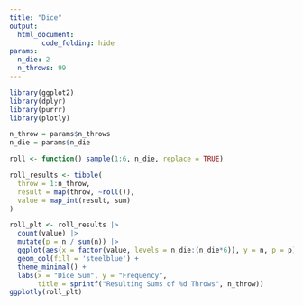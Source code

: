 ```yaml
---
title: "Dice"
output: 
  html_document:
        code_folding: hide
params:
  n_die: 2
  n_throws: 99
---
```


```r
library(ggplot2)
library(dplyr)
library(purrr)
library(plotly)

n_throw = params$n_throws
n_die = params$n_die
```

```r
roll <- function() sample(1:6, n_die, replace = TRUE)

roll_results <- tibble(
  throw = 1:n_throw,
  result = map(throw, ~roll()),
  value = map_int(result, sum)
)
```

```r
roll_plt <- roll_results |>
  count(value) |> 
  mutate(p = n / sum(n)) |> 
  ggplot(aes(x = factor(value, levels = n_die:(n_die*6)), y = n, p = p)) +
  geom_col(fill = 'steelblue') +
  theme_minimal() +
  labs(x = "Dice Sum", y = "Frequency", 
       title = sprintf("Resulting Sums of %d Throws", n_throw))
ggplotly(roll_plt)

```


